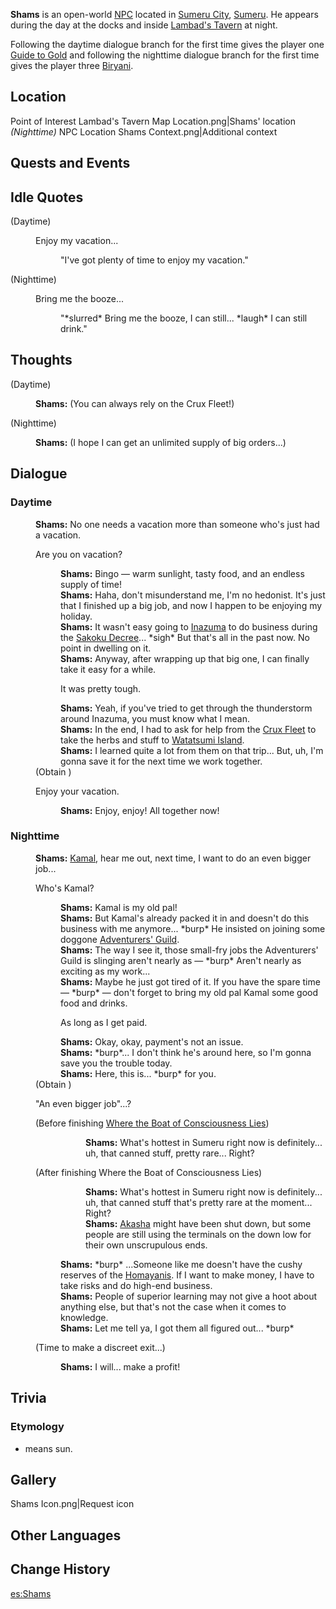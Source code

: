 {{Character Infobox
|type             = Open-World NPC
|image            = NPC Shams.png
|region           = Sumeru
|location         = Sumeru
|affiliation      = 
|title            = Boat Captain
|ancestry         = <!-- Clan/family -->
|father           = 
|mother           = 
|spouse           = 
|sibling          = 
|child            = 
|relative         = 
|voiceEN          = 
|voiceCN          = 
|voiceJP          = 
|dialoguereward   = {{Card|Guide to Gold|1}} {{Card|Biryani|3}}
}}
'''Shams''' is an open-world [[NPC]] located in [[Sumeru City]], [[Sumeru]]. He appears during the day at the docks and inside [[Lambad's Tavern]] at night.

Following the daytime dialogue branch for the first time gives the player one [[Guide to Gold]] and following the nighttime dialogue branch for the first time gives the player three [[Biryani]].

==Location==
<gallery>
Point of Interest Lambad's Tavern Map Location.png|Shams' location ''(Nighttime)''
NPC Location Shams Context.png|Additional context
</gallery>
<!--
==Profile==
''(To be added.)''

===Appearance===
''(To be added.)''
-->
==Quests and Events==
{{Quests and Events}}

==Idle Quotes==
{{Dialogue Start}}
;(Daytime)
: {{DIcon|Idle}} Enjoy my vacation...
:: {{A|VO Shams 01.ogg}} "I've got plenty of time to enjoy my vacation."

;(Nighttime)
: {{DIcon|Idle}} Bring me the booze...
:: {{A|VO Shams 02.ogg}} "*slurred* Bring me the booze, I can still... *laugh* I can still drink."
{{Dialogue End}}

==Thoughts==
{{All Schemes to Know Explanation|name=Shams}}
{{Dialogue Start}}
;(Daytime)
:{{A|VO Shams All Schemes to Know 01.ogg}} '''Shams:''' (You can always rely on the Crux Fleet!)

;(Nighttime)
:{{A|VO Shams All Schemes to Know 02.ogg}} '''Shams:''' (I hope I can get an unlimited supply of big orders...)
{{Dialogue End}}

==Dialogue==
===Daytime===
{{Dialogue Start}}
:'''Shams:''' No one needs a vacation more than someone who's just had a vacation.
:{{DIcon}} Are you on vacation?
::'''Shams:''' Bingo &mdash; warm sunlight, tasty food, and an endless supply of time!
::'''Shams:''' Haha, don't misunderstand me, I'm no hedonist. It's just that I finished up a big job, and now I happen to be enjoying my holiday.
::'''Shams:'''  It wasn't easy going to [[Inazuma]] to do business during the [[Sakoku Decree]]... *sigh* But that's all in the past now. No point in dwelling on it.
::'''Shams:'''  Anyway, after wrapping up that big one, I can finally take it easy for a while.
::{{DIcon|Reward}} It was pretty tough.
::'''Shams:'''  Yeah, if you've tried to get through the thunderstorm around Inazuma, you must know what I mean.
::'''Shams:'''  In the end, I had to ask for help from the [[Crux Fleet]] to take the herbs and stuff to [[Watatsumi Island]].
::'''Shams:'''  I learned quite a lot from them on that trip... But, uh, I'm gonna save it for the next time we work together.
:;(Obtain {{Item|Guide to Gold}})
:{{DIcon}} Enjoy your vacation.
::'''Shams:''' Enjoy, enjoy! All together now!
{{Dialogue End}}

===Nighttime===
{{Dialogue Start}}
:'''Shams:''' [[Kamal]], hear me out, next time, I want to do an even bigger job...
:{{DIcon}} Who's Kamal?
::'''Shams:''' Kamal is my old pal!
::'''Shams:''' But Kamal's already packed it in and doesn't do this business with me anymore... *burp* He insisted on joining some doggone [[Adventurers' Guild]].
::'''Shams:''' The way I see it, those small-fry jobs the Adventurers' Guild is slinging aren't nearly as &mdash; *burp* Aren't nearly as exciting as my work...
::'''Shams:''' Maybe he just got tired of it. If you have the spare time &mdash; *burp* &mdash; don't forget to bring my old pal Kamal some good food and drinks.
::{{DIcon|Reward}} As long as I get paid.
::'''Shams:''' Okay, okay, payment's not an issue.
::'''Shams:''' *burp*... I don't think he's around here, so I'm gonna save you the trouble today.
::'''Shams:''' Here, this is... *burp* for you.
:;(Obtain {{Item|Biryani|x=3}})
:{{DIcon}} "An even bigger job"...?
:;(Before finishing [[Where the Boat of Consciousness Lies]])
:::'''Shams:''' What's hottest in Sumeru right now is definitely... uh, that canned stuff, pretty rare... Right?
:;(After finishing Where the Boat of Consciousness Lies)
:::'''Shams:''' What's hottest in Sumeru right now is definitely... uh, that canned stuff that's pretty rare at the moment... Right?
:::'''Shams:''' [[Akasha]] might have been shut down, but some people are still using the terminals on the down low for their own unscrupulous ends.
::'''Shams:''' *burp* ...Someone like me doesn't have the cushy reserves of the [[Homayani Family|Homayanis]]. If I want to make money, I have to take risks and do high-end business.
::'''Shams:''' People of superior learning may not give a hoot about anything else, but that's not the case when it comes to knowledge.
::'''Shams:''' Let me tell ya, I got them all figured out... *burp*
:{{DIcon}} (Time to make a discreet exit...)
::'''Shams:''' I will... make a profit!
{{Dialogue End}}
<!--
==Event Dialogue==
===Event Name===
{{Dialogue Start}}
:'''{{subst:PAGENAME}}:'''
{{Dialogue End}}
-->
==Trivia==
===Etymology===
* {{Lang|Shams|ar=شَمْس}} means sun.

==Gallery==
<gallery>
Shams Icon.png|Request icon
</gallery>

==Other Languages==
{{Other Languages
|default_hidden = 1
|en      = Shams
|zhs     = 沙姆斯
|zhs_rm  = Shāmǔsī
|zht     = 沙姆斯
|zht_rm  = Shāmǔsī
|ja      = シャムス
|ja_rm   = Shamusu
|ko      = 샴스
|es      = Shams
|fr      = Shams
|ru      = Шамс
|th      = Shams
|vi      = Shams
|de      = Shams
|id      = Shams
|pt      = Shams
|tr      = Shams
|it      = Shams
}}

==Change History==
{{Change History|3.0}}

[[es:Shams]]